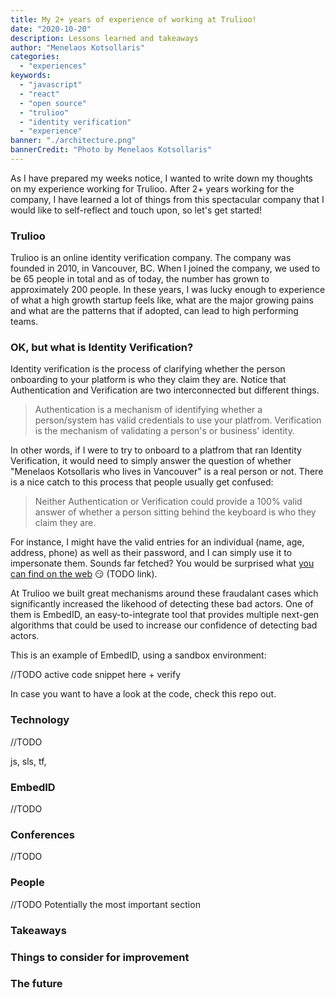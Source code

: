 ```yaml
---
title: My 2+ years of experience of working at Trulioo!
date: "2020-10-20"
description: Lessons learned and takeaways
author: "Menelaos Kotsollaris"
categories:
  - "experiences"
keywords:
  - "javascript"
  - "react"
  - "open source"
  - "trulioo"
  - "identity verification"
  - "experience"
banner: "./architecture.png"
bannerCredit: "Photo by Menelaos Kotsollaris"
---
```


As I have prepared my weeks notice, I wanted to write down my thoughts on my experience working for Trulioo. After 2+ years working for the company, I have learned a lot of things from this spectacular company that I would like to self-reflect and touch upon, so let's get started!

### Trulioo

Trulioo is an online identity verification company. The company was founded in 2010, in Vancouver, BC. When I joined the company, we used to be 65 people in total and as of today, the number has grown to approximately 200 people. In these years, I was lucky enough to experience of what a high growth startup feels like, what are the major growing pains and what are the patterns that if adopted, can lead to high performing teams.

### OK, but what is Identity Verification?

Identity verification is the process of clarifying whether the person onboarding to your platform is who they claim they are. Notice that Authentication and Verification are two interconnected but different things.

> Authentication is a mechanism of identifying whether a person/system has valid credentials to use your platfrom. Verification is the mechanism of validating a person's or business' identity.

In other words, if I were to try to onboard to a platfrom that ran Identity Verification, it would need to simply answer the question of whether "Menelaos Kotsollaris who lives in Vancouver" is a real person or not. There is a nice catch to this process that people usually get confused:

> Neither Authentication or Verification could provide a 100% valid answer of whether a person sitting behind the keyboard is who they claim they are.

For instance, I might have the valid entries for an individual (name, age, address, phone) as well as their password, and I can simply use it to impersonate them. Sounds far fetched? You would be surprised what [you can find on the web](https://www.reddit.com/r/btc/comments/ahyhcw/hacked_kyc_data_collected_from_top_exchanges_for/) 😏 (TODO link).

At Trulioo we built great mechanisms around these fraudalant cases which significantly increased the likehood of detecting these bad actors. One of them is EmbedID, an easy-to-integrate tool that provides multiple next-gen algorithms that could be used to increase our confidence of detecting bad actors.

This is an example of EmbedID, using a sandbox environment:

//TODO active code snippet here + verify

In case you want to have a look at the code, check this repo out.

### Technology

//TODO

js, sls, tf,

### EmbedID

//TODO

### Conferences

//TODO

### People

//TODO
Potentially the most important section

### Takeaways

### Things to consider for improvement

### The future
